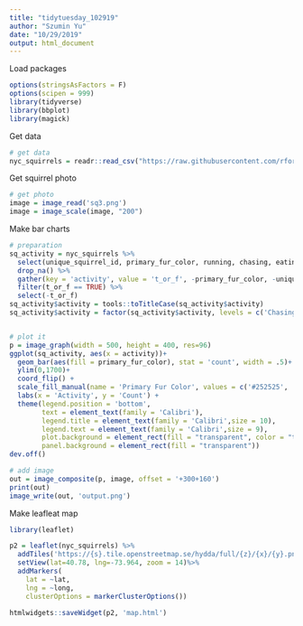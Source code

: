 ```yaml
---
title: "tidytuesday_102919"
author: "Szumin Yu"
date: "10/29/2019"
output: html_document
---
```


Load packages
```r
options(stringsAsFactors = F)
options(scipen = 999)
library(tidyverse)
library(bbplot)
library(magick)
```


Get data
```r
# get data
nyc_squirrels = readr::read_csv("https://raw.githubusercontent.com/rfordatascience/tidytuesday/master/data/2019/2019-10-29/nyc_squirrels.csv")
```

Get squirrel photo
```r
# get photo
image = image_read('sq3.png')
image = image_scale(image, "200")
```

Make bar charts
```r
# preparation
sq_activity = nyc_squirrels %>%
  select(unique_squirrel_id, primary_fur_color, running, chasing, eating, foraging) %>%
  drop_na() %>%
  gather(key = 'activity', value = 't_or_f', -primary_fur_color, -unique_squirrel_id) %>%
  filter(t_or_f == TRUE) %>%
  select(-t_or_f)
sq_activity$activity = tools::toTitleCase(sq_activity$activity)
sq_activity$activity = factor(sq_activity$activity, levels = c('Chasing','Eating','Running','Foraging'))


# plot it
p = image_graph(width = 500, height = 400, res=96)
ggplot(sq_activity, aes(x = activity))+
  geom_bar(aes(fill = primary_fur_color), stat = 'count', width = .5)+
  ylim(0,1700)+
  coord_flip() +
  scale_fill_manual(name = 'Primary Fur Color', values = c('#252525', '#a63603', '#bdbdbd'))+
  labs(x = 'Activity', y = 'Count') +
  theme(legend.position = 'bottom',
        text = element_text(family = 'Calibri'),
        legend.title = element_text(family = 'Calibri',size = 10), 
        legend.text = element_text(family = 'Calibri',size = 9),
        plot.background = element_rect(fill = "transparent", color = "transparent"),
        panel.background = element_rect(fill = "transparent"))
dev.off()

# add image
out = image_composite(p, image, offset = '+300+160')
print(out)
image_write(out, 'output.png')
```

Make leafleat map
```r
library(leaflet)

p2 = leaflet(nyc_squirrels) %>% 
  addTiles('https://{s}.tile.openstreetmap.se/hydda/full/{z}/{x}/{y}.png') %>%
  setView(lat=40.78, lng=-73.964, zoom = 14)%>%
  addMarkers(
    lat = ~lat,
    lng = ~long,
    clusterOptions = markerClusterOptions())

htmlwidgets::saveWidget(p2, 'map.html')
```